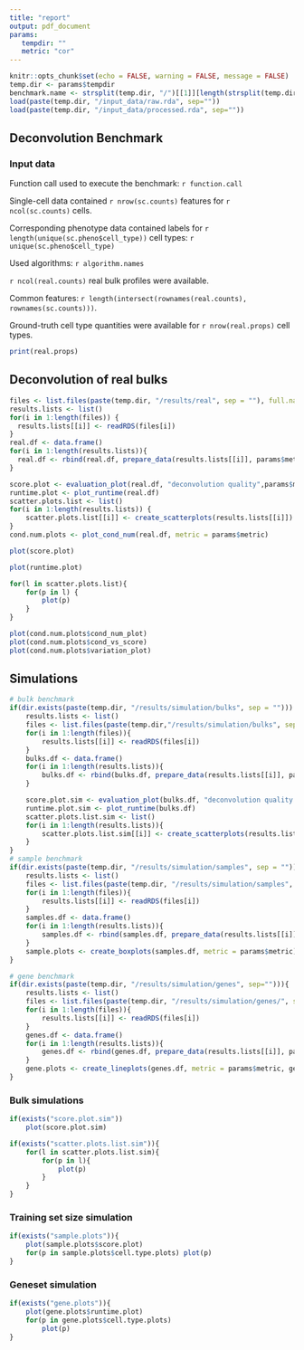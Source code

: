 ```yaml
---
title: "report"
output: pdf_document
params:
   tempdir: ""
   metric: "cor"
---
```


```r
knitr::opts_chunk$set(echo = FALSE, warning = FALSE, message = FALSE)
temp.dir <- params$tempdir
benchmark.name <- strsplit(temp.dir, "/")[[1]][length(strsplit(temp.dir, "/")[[1]])]
load(paste(temp.dir, "/input_data/raw.rda", sep=""))
load(paste(temp.dir, "/input_data/processed.rda", sep=""))
```

## Deconvolution Benchmark

### Input data

Function call used to execute the benchmark: `r function.call`  

Single-cell data contained `r nrow(sc.counts)` features for `r ncol(sc.counts)` cells.  


Corresponding phenotype data contained labels for `r length(unique(sc.pheno$cell_type))` cell types: `r unique(sc.pheno$cell_type)`  


Used algorithms: `r algorithm.names`   


`r ncol(real.counts)` real bulk profiles were available.  


Common features: `r length(intersect(rownames(real.counts), rownames(sc.counts)))`.  

Ground-truth cell type quantities were available for `r nrow(real.props)` cell types.  



```r
print(real.props)
```
\pagebreak
## Deconvolution of real bulks

```r
files <- list.files(paste(temp.dir, "/results/real", sep = ""), full.names = T, pattern = "*.rds")
results.lists <- list()
for(i in 1:length(files)) {
  results.lists[[i]] <- readRDS(files[i])
}
real.df <- data.frame()
for(i in 1:length(results.lists)){
  real.df <- rbind(real.df, prepare_data(results.lists[[i]], params$metric))
}

score.plot <- evaluation_plot(real.df, "deconvolution quality",params$metric)
runtime.plot <- plot_runtime(real.df)
scatter.plots.list <- list()
for(i in 1:length(results.lists)) {
	scatter.plots.list[[i]] <- create_scatterplots(results.lists[[i]])
}
cond.num.plots <- plot_cond_num(real.df, metric = params$metric)
```
```r
plot(score.plot)
```
\pagebreak  


```r
plot(runtime.plot)
```
\pagebreak  


```r
for(l in scatter.plots.list){
	for(p in l) {
		plot(p)
	}
}
```

\pagebreak
```r
plot(cond.num.plots$cond_num_plot)
plot(cond.num.plots$cond_vs_score)
plot(cond.num.plots$variation_plot)
```

## Simulations
```r
# bulk benchmark
if(dir.exists(paste(temp.dir, "/results/simulation/bulks", sep = ""))) {
	results.lists <- list()
	files <- list.files(paste(temp.dir,"/results/simulation/bulks", sep=""), full.names = T, pattern = "*.rds")
	for(i in 1:length(files)){
		results.lists[[i]] <- readRDS(files[i])
	}
	bulks.df <- data.frame()
	for(i in 1:length(results.lists)){
		bulks.df <- rbind(bulks.df, prepare_data(results.lists[[i]], params$metric))
	}

	score.plot.sim <- evaluation_plot(bulks.df, "deconvolution quality (simulated bulks)", params$metric)
	runtime.plot.sim <- plot_runtime(bulks.df)
	scatter.plots.list.sim <- list()
	for(i in 1:length(results.lists)){
		scatter.plots.list.sim[[i]] <- create_scatterplots(results.lists[[i]])
	}
}
# sample benchmark
if(dir.exists(paste(temp.dir, "/results/simulation/samples", sep = ""))){
	results.lists <- list()
	files <- list.files(paste(temp.dir, "/results/simulation/samples", sep = ""), full.names = T, pattern = "*.rds")
	for(i in 1:length(files)){
		results.lists[[i]] <- readRDS(files[i])
	}
	samples.df <- data.frame()
	for(i in 1:length(results.lists)){
		samples.df <- rbind(samples.df, prepare_data(results.lists[[i]], params$metric))
	}
	sample.plots <- create_boxplots(samples.df, metric = params$metric)
}

# gene benchmark
if(dir.exists(paste(temp.dir, "/results/simulation/genes", sep=""))){
	results.lists <- list()
	files <- list.files(paste(temp.dir, "/results/simulation/genes/", sep=""), full.names = T, pattern = "*.rds")
	for(i in 1:length(files)){
		results.lists[[i]] <- readRDS(files[i])
	}
	genes.df <- data.frame()
	for(i in 1:length(results.lists)){
		genes.df <- rbind(genes.df, prepare_data(results.lists[[i]], params$metric))
	}
	gene.plots <- create_lineplots(genes.df, metric = params$metric, genesets, rownames(training.exprs))
}
```

### Bulk simulations
```r
if(exists("score.plot.sim"))
	plot(score.plot.sim)
```

```r
if(exists("scatter.plots.list.sim")){
	for(l in scatter.plots.list.sim){
		for(p in l){
			plot(p)
		}
	}
}
```

\pagebreak
### Training set size simulation
```r
if(exists("sample.plots")){
	plot(sample.plots$score.plot)
	for(p in sample.plots$cell.type.plots) plot(p)
}
```

\pagebreak
### Geneset simulation
```r
if(exists("gene.plots")){
	plot(gene.plots$runtime.plot)
	for(p in gene.plots$cell.type.plots)
		plot(p)
}
```
